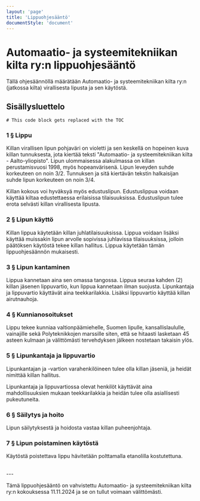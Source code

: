 ```yaml
---
layout: 'page'
title: 'Lippu­ohjesääntö'
documentStyle: 'document'
---
```


# Automaatio- ja systeemitekniikan kilta ry:n lippuohjesääntö

Tällä ohjesäännöllä määrätään Automaatio- ja systeemitekniikan kilta ry:n (jatkossa kilta) virallisesta lipusta ja sen käytöstä.

## Sisällysluettelo

```toc
# This code block gets replaced with the TOC
```

### 1 § Lippu

Killan virallisen lipun pohjaväri on violetti ja sen keskellä on hopeinen kuva killan tunnuksesta, jota kiertää teksti "Automaatio- ja systeemitekniikan kilta - Aalto-yliopisto". Lipun ulommaisessa alakulmassa on killan perustamisvuosi 1998, myös hopeanvärisenä. Lipun leveyden suhde korkeuteen on noin 3/2. Tunnuksen ja sitä kiertävän tekstin halkaisijan suhde lipun korkeuteen on noin 3/4.

Killan kokous voi hyväksyä myös edustuslipun. Edustuslippua voidaan käyttää kiltaa edustettaessa erilaisissa tilaisuuksissa. Edustuslipun tulee erota selvästi killan virallisesta lipusta.

### 2 § Lipun käyttö

Killan lippua käytetään killan juhlatilaisuuksissa. Lippua voidaan lisäksi käyttää muissakin lipun arvolle sopivissa juhlavissa tilaisuuksissa, jolloin päätöksen käytöstä tekee killan hallitus. Lippua käytetään tämän lippuohjesäännön mukaisesti.

### 3 § Lipun kantaminen

Lippua kannetaan aina sen omassa tangossa. Lippua seuraa kahden (2) killan jäsenen lippuvartio, kun lippua kannetaan ilman suojusta. Lipunkantaja ja lippuvartio käyttävät aina teekkarilakkia. Lisäksi lippuvartio käyttää killan airutnauhoja.

### 4 § Kunnianosoitukset

Lippu tekee kunniaa valtionpäämiehelle, Suomen lipulle, kansallislaululle, vainajille sekä Polyteknikkojen marssille siten, että se hitaasti lasketaan 45 asteen kulmaan ja välittömästi tervehdyksen jälkeen nostetaan takaisin ylös.

### 5 § Lipunkantaja ja lippuvartio

Lipunkantajan ja -vartion varahenkilöineen tulee olla killan jäseniä, ja heidät nimittää killan hallitus.

Lipunkantaja ja lippuvartiossa olevat henkilöt käyttävät aina mahdollisuuksien mukaan teekkarilakkia ja heidän tulee olla asiallisesti pukeutuneita.

### 6 § Säilytys ja hoito

Lipun säilytyksestä ja hoidosta vastaa killan puheenjohtaja.

### 7 § Lipun poistaminen käytöstä

Käytöstä poistettava lippu hävitetään polttamalla etanolilla kostutettuna.

<br />
---

Tämä lippuohjesääntö on vahvistettu Automaatio- ja systeemitekniikan kilta ry:n kokouksessa 11.11.2024 ja se on tullut voimaan välittömästi.
